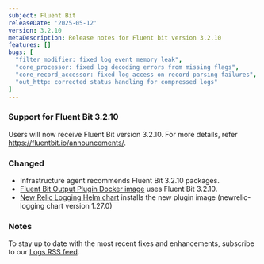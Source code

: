 ```yaml
---
subject: Fluent Bit
releaseDate: '2025-05-12'
version: 3.2.10
metaDescription: Release notes for Fluent bit version 3.2.10
features: []
bugs: [
  "filter_modifier: fixed log event memory leak",
  "core_processor: fixed log decoding errors from missing flags",
  "core_record_accessor: fixed log access on record parsing failures",
  "out_http: corrected status handling for compressed logs"
]
---
```


### Support for Fluent Bit 3.2.10

Users will now receive Fluent Bit version 3.2.10. For more details, refer https://fluentbit.io/announcements/.

### Changed

* Infrastructure agent recommends Fluent Bit 3.2.10 packages.
* [Fluent Bit Output Plugin Docker image](https://hub.docker.com/r/newrelic/newrelic-fluentbit-output) uses Fluent Bit 3.2.10.
* [New Relic Logging Helm chart](https://github.com/newrelic/helm-charts/tree/master/charts/newrelic-logging) installs the new plugin image (newrelic-logging chart version 1.27.0)

### Notes

To stay up to date with the most recent fixes and enhancements, subscribe to our [Logs RSS feed](/docs/release-notes/logs-release-notes/).